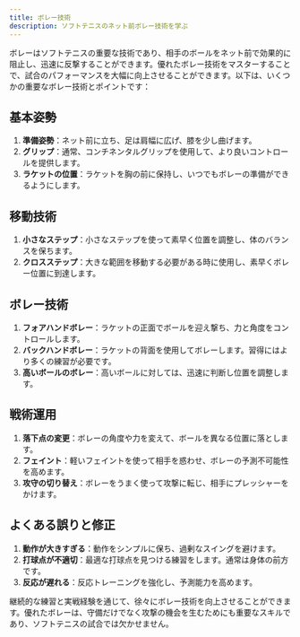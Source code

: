 ```yaml
---
title: ボレー技術
description: ソフトテニスのネット前ボレー技術を学ぶ
---
```


ボレーはソフトテニスの重要な技術であり、相手のボールをネット前で効果的に阻止し、迅速に反撃することができます。優れたボレー技術をマスターすることで、試合のパフォーマンスを大幅に向上させることができます。以下は、いくつかの重要なボレー技術とポイントです：

## 基本姿勢

1. **準備姿勢**：ネット前に立ち、足は肩幅に広げ、膝を少し曲げます。
2. **グリップ**：通常、コンチネンタルグリップを使用して、より良いコントロールを提供します。
3. **ラケットの位置**：ラケットを胸の前に保持し、いつでもボレーの準備ができるようにします。

## 移動技術

1. **小さなステップ**：小さなステップを使って素早く位置を調整し、体のバランスを保ちます。
2. **クロスステップ**：大きな範囲を移動する必要がある時に使用し、素早くボレー位置に到達します。

## ボレー技術

1. **フォアハンドボレー**：ラケットの正面でボールを迎え撃ち、力と角度をコントロールします。
2. **バックハンドボレー**：ラケットの背面を使用してボレーします。習得にはより多くの練習が必要です。
3. **高いボールのボレー**：高いボールに対しては、迅速に判断し位置を調整します。

## 戦術運用

1. **落下点の変更**：ボレーの角度や力を変えて、ボールを異なる位置に落とします。
2. **フェイント**：軽いフェイントを使って相手を惑わせ、ボレーの予測不可能性を高めます。
3. **攻守の切り替え**：ボレーをうまく使って攻撃に転じ、相手にプレッシャーをかけます。

## よくある誤りと修正

1. **動作が大きすぎる**：動作をシンプルに保ち、過剰なスイングを避けます。
2. **打球点が不適切**：最適な打球点を見つける練習をします。通常は身体の前方です。
3. **反応が遅れる**：反応トレーニングを強化し、予測能力を高めます。

継続的な練習と実戦経験を通じて、徐々にボレー技術を向上させることができます。優れたボレーは、守備だけでなく攻撃の機会を生むためにも重要なスキルであり、ソフトテニスの試合では欠かせません。